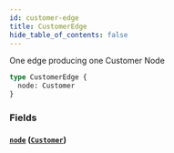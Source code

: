 ```yaml
---
id: customer-edge
title: CustomerEdge
hide_table_of_contents: false
---
```



One edge producing one Customer Node

```graphql
type CustomerEdge {
  node: Customer
}
```


### Fields

#### [`node`](#) ([`Customer`](/demand/api/graphql-admin/reference/objects/customer))






